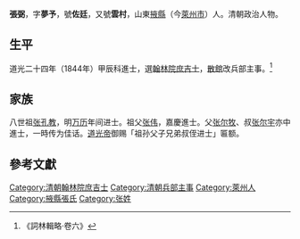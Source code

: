 '''張弼'''，字'''夢予'''，號'''佐廷'''，又號'''雲村'''，山東[[掖縣|掖縣]]（今[[萊州市|萊州市]]）人。清朝政治人物。

==生平==
道光二十四年（1844年）甲辰科進士，選[[翰林院|翰林院]][[庶吉士|庶吉士]]，[[散館|散館]]改兵部主事。<ref>《詞林輯略·卷六》</ref>

==家族==
八世祖[[张孔教|张孔教]]，明[[万历|万历]]年间进士。祖父[[張偉_(嘉慶進士)|张伟]]，嘉慶進士。父[[张尔牧|张尔牧]]、叔[[张尔宇|张尔宇]]亦中進士，一時传为佳话。[[道光帝|道光帝]]御赐「祖孙父子兄弟叔侄进士」匾额。

==參考文獻==
{{reflist}}

{{道光二十四年甲辰科殿試金榜}}
{{DEFAULTSORT:Zhang張}}

[[Category:清朝翰林院庶吉士|Category:清朝翰林院庶吉士]]
[[Category:清朝兵部主事|Category:清朝兵部主事]]
[[Category:萊州人|Category:萊州人]]
[[Category:掖縣張氏|Category:掖縣張氏]]
[[Category:张姓|Category:张姓]]